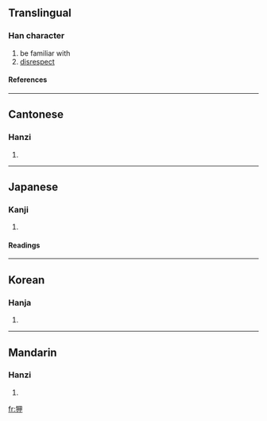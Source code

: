 ==Translingual==
===Han character===
{{Han char|rn=94|rad=犬|as=05|sn=8|four=4625<sub>0</sub>|canj=大竹田中 (KHWL)}}
# be familiar with
# [[disrespect]]
====References====
{{Han ref|kx=0708.250|dkj=20329|dj=1121.090|hdz=21339.100|uh=72CE|ud=29390|bh=AAAD|bd=43693}}

----
==Cantonese==
===Hanzi===
{{yue-hanzi|jyut=|y=haap6}}
# {{defn|Cantonese}}

----
==Japanese==
===Kanji===
{{ja-kanji|grade=|rs=犬05}}
# {{defn|Japanese}} 
====Readings====
{{ja-readings|on=[[こう]] (kō)|kun=[[なれる]] (nareru), [[あなどる]] (anadoru)}}

----
==Korean==
===Hanja===
{{ko-hanja|hangeul=압|eumhun=|rv=ap|mr=ap|y=ap}}
# {{defn|Korean}}

----
==Mandarin==
===Hanzi===
{{cmn-hanzi|pin=[[xiá]] (xia2)|wg=hsia<sup>2</sup>}}
# {{defn|Mandarin}}

[[fr:狎]]